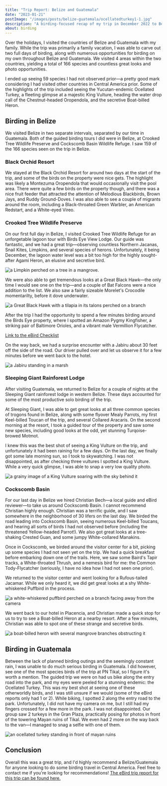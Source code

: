 ```yaml
---
title: "Trip Report: Belize and Guatemala"
date: "2023-01-21"
postImage: "/images/posts/belize-guatemala/ocellatedturkey1-1.jpg"
description: "A birding-focused recap of my trip in December 2022 to Belize and Guatemala"
about: birding
---
```


Over the holidays, I visited the countries of Belize and Guatemala with my family. While the trip was primarily a family vacation, I was able to carve out two full days of birding, along with numerous opportunities for birding on my own throughout Belize and Guatemala. We visited 4 areas within the two countries, yielding a total of 166 species and countless great looks and photo opportunities.

I ended up seeing 59 species I had not observed prior—a pretty good mark considering I had visited other countries in Central America prior. Some of the highlights of the trip included seeing the Yucutan-endemic Ocellated Turkey, a fleeting glimpse at a majestic King Vulture, heading the water drop call of the Chestnut-headed Oropendola, and the secretive Boat-billed Heron.

## Birding in Belize

We visited Belize in two separate intervals, separated by our time in Guatemala. Both of the guided birding tours I did were in Belize, at Crooked Tree Wildlife Preserve and Cockscomb Basin Wildlife Refuge. I saw 159 of the 166 species seen on the trip in Belize.

### Black Orchid Resort

We stayed at the Black Orchid Resort for around two days at the start of the trip, and some of the birds on the property were nice gets. The highlight was likely a Montezuma Oropendola that would occasionally visit the pool area. There were quite a few birds on the property though, and there was a nice fruit feeder that attracted the attention of Melodious Blackbirds, Brown Jays, and Ruddy Ground-Doves. I was also able to see a couple of migrants around the room, including a Black-throated Green Warbler, an American Redstart, and a White-eyed Vireo.

### Crooked Tree Wildlife Preserve

On our first full day in Belize, I visited Crooked Tree Wildlife Refuge for an unforgetable lagoon tour with Birds Eye View Lodge. Our guide was fantastic, and we had a great trip—observing countless Northern Jacanas, Snail Kites, Limpkins, and several species of herons. Unfortunately, it being December, the lagoon water level was a bit too high for the highly sought-after Agami Heron, an elusive and secretive bird.

<Image
  alt="a Limpkin perched on a tree in a mangrove."
  priority
  height={480}
  width={720}
  src="/images/posts/belize-guatemala/limpkin-1.jpg"
/>

We were also able to get tremendous looks at a Great Black Hawk—the only time I would
see one on the trip—and a couple of Bat Falcons were a nice addition to the list.
We also saw a fairly sizeable Morelet's Crocodile momentarilty, before it dove underwater.

<Image
  alt="a Great Black Hawk with a tilapia in its talons perched on a branch"
  priority
  height={480}
  width={720}
  src="/images/posts/belize-guatemala/gbhawithfish-1.jpg"
/>

After the trip I had the opportunity to spend a few minutes birding around the Birds Eye property, where I spotted an Amazon Pygmy Kingfisher, a striking pair of Baltimore Orioles, and a vibrant male Vermillion Flycatcher.

[Link to the eBird Checklist](https://ebird.org/checklist/S124534531)

On the way back, we had a surprise encounter with a Jabiru about 30 feet off the side of the road. Our driver pulled over and let us observe it for a few minutes before we went back to the hotel.

<Image
  alt="a Jabiru standing in a marsh"
  priority
  height={480}
  width={720}
  src="/images/posts/belize-guatemala/jabiru-1.jpg"
/>

### Sleeping Giant Rainforest Lodge

After visiting Guatemala, we returned to Belize for a couple of nights at the Sleeping
Giant rainforest lodge in western Belize. These days accounted for some of the most
productive solo birding of the trip.

At Sleeping Giant, I was able to get great looks at all three common species of trogons
found in Belize, along with some flyover Mealy Parrots, my first Keel-billed Toucan of
the trip, and several Collared Aracaris. On the second morning at the resort, I took
a guided tour of the property and saw some new species, including good looks at the
odd, yet stunning Turqoise-browed Motmot.

I knew this was the best shot of seeing a King Vulture on the trip, and unfortunately
it had been raining for a few days. On the last day, we finally got some late morning sun, so I took to skywatching. I was not disappointed, as after checking three vultures I spotted a King Vulture. While a very quick glimpse, I was able to snap a very low quality photo.

<Image
  alt="a grainy image of a King Vulture soaring with the sky behind it"
  priority
  height={480}
  width={720}
  src="/images/posts/belize-guatemala/kivu-1.jpg"
/>

### Cockscomb Basin

For our last day in Belize we hired Christian Bech—a local guide and eBird reviewer—to take us around Cockscomb Basin. I cannot recommend Christian highly enough. Christian was a terrific guide, and I saw somewhere in the neighborhood of 30 lifers on the last day. We birded the road leading into Cockscomb Basin, seeing numerous Keel-billed Toucans, and hearing all sorts of birds I had not observed before (including the threatened Yellow-headed Parrot!). We also got great looks at a tree-shaking Crested Guan, and some jumpy White-collared Manakins.

Once in Cockscomb, we birded around the visitor center for a bit, picking up some species I had not seen yet on the trip. We had a quick breakfast before embarking down one of the trails. Here, we saw some Baird's Tapir tracks, a White-throated Thrush, and a nemesis bird for me: the Common Tody-Flycatcher (seriously, I have no idea how I had not seen one prior).

We returned to the visitor center and went looking for a Rufous-tailed Jacamar. While we only heard it, we did get great looks at a shy White-whiskered Puffbird in the process.

<Image
  alt="a white-whiskered puffbird perched on a branch facing away from the camera"
  priority
  height={480}
  width={720}
  src="/images/posts/belize-guatemala/puffbird-1.jpg"
/>

We went back to our hotel in Placencia, and Christian made a quick stop for us to try to see a Boat-billed Heron at a nearby resort. After a few minutes, Christian was able to spot one of these strange and secretive birds.

<Image
  alt="a boat-billed heron with several mangrove branches obstructing it"
  priority
  height={480}
  width={720}
  src="/images/posts/belize-guatemala/boatbill-1.jpg"
/>

## Birding in Guatemala

Between the lack of planned birding outings and the seemingly constant rain, I was unable to do much serious birding in Guatemala. I did however, see one of the most species birds of the trip at PN Tikal, so I figure it's worth a mention. The guided trip we were on had us bike along the entry road into the park, and my eyes were peeled for a stunning endemic: the Ocellated Turkey. This was my best shot at seeing one of these otherworldly birds, and I was still unsure if we would (some of the eBird reports only had 1 or 2). While biking, I spotted 2 along the entry road to the park. Unfortunately, I did not have my camera on me, but I still had my fingers crossed for a few more in the park. I was not disappointed. Our group saw 2 turkeys in the Gran Plaza, practically posing for photos in front of the towering Mayan ruins of Tikal. We even had 2 more on the way back to the van—I managed to snag a selfie with one of them.

<Image
  alt="an ocellated turkey standing in front of mayan ruins"
  priority
  height={480}
  width={720}
  src="/images/posts/belize-guatemala/ocellatedturkey1-1.jpg"
/>

## Conclusion

Overall this was a great trip, and I'd highly recommend a Belize/Guatemala for anyone looking to do some birding travel in Central America. Feel free to contact me if you're looking for recommendations! [The eBird trip report for this trip can be found here.](https://ebird.org/tripreport/94410)
